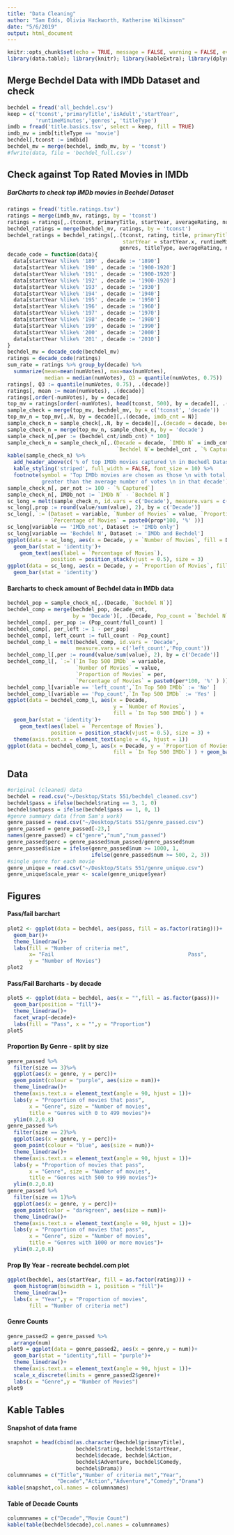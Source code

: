 ```yaml
---
title: "Data Cleaning"
author: "Sam Edds, Olivia Hackworth, Katherine Wilkinson"
date: "5/6/2019"
output: html_document
---
```


```r
knitr::opts_chunk$set(echo = TRUE, message = FALSE, warning = FALSE, eval = FALSE)
library(data.table); library(knitr); library(kableExtra); library(dplyr); library(ggplot2)
```

## Merge Bechdel Data with IMDb Dataset and check 

```r
bechdel = fread('all_bechdel.csv')
keep = c('tconst','primaryTitle','isAdult','startYear',
         'runtimeMinutes','genres', 'titleType')
imdb = fread('title.basics.tsv', select = keep, fill = TRUE)
imdb_mv = imdb[titleType == 'movie']
bechdel[,tconst := imdbid]
bechdel_mv = merge(bechdel, imdb_mv, by = 'tconst')
#fwrite(data, file = 'bechdel_full.csv')
```

## Check against Top Rated Movies in IMDb

##### BarCharts to check top IMDb movies in Bechdel Dataset

```r
ratings = fread('title.ratings.tsv')
ratings = merge(imdb_mv, ratings, by = 'tconst')
ratings = ratings[,.(tconst, primaryTitle, startYear, averageRating, numVotes)]
bechdel_ratings = merge(bechdel_mv, ratings, by = 'tconst')
bechdel_ratings = bechdel_ratings[,.(tconst, rating, title, primaryTitle = primaryTitle.x, 
                                     startYear = startYear.x, runtimeMinutes,
                                    genres, titleType, averageRating, numVotes)]
decade_code = function(data){
  data[startYear %like% '189' , decade := '1890']
  data[startYear %like% '190' , decade := '1900-1920']
  data[startYear %like% '191' , decade := '1900-1920']
  data[startYear %like% '192' , decade := '1900-1920']
  data[startYear %like% '193' , decade := '1930']
  data[startYear %like% '194' , decade := '1940']
  data[startYear %like% '195' , decade := '1950']
  data[startYear %like% '196' , decade := '1960']
  data[startYear %like% '197' , decade := '1970']
  data[startYear %like% '198' , decade := '1980']
  data[startYear %like% '199' , decade := '1990']
  data[startYear %like% '200' , decade := '2000']
  data[startYear %like% '201' , decade := '2010']
}
bechdel_mv = decade_code(bechdel_mv)
ratings = decade_code(ratings)
sum_rate = ratings %>% group_by(decade) %>% 
  summarize(mean=mean(numVotes), max=max(numVotes),
            median = median(numVotes), Q3 = quantile(numVotes, 0.75))
ratings[, Q3 := quantile(numVotes, 0.75), .(decade)]
ratings[, mean := mean(numVotes), .(decade)]
ratings[,order(-numVotes), by = decade]
top_mv = ratings[order(-numVotes), head(tconst, 500), by = decade][, .(decade, tconst = V1)]
sample_check = merge(top_mv, bechdel_mv, by = c('tconst', 'decade'))
top_mv_n = top_mv[,.N, by = decade][,.(decade, imdb_cnt = N)]
sample_check_n = sample_check[,.N, by = decade][,.(decade = decade, bechdel_cnt = N)]
sample_check_n = merge(top_mv_n, sample_check_n, by = 'decade')
sample_check_n[,per := (bechdel_cnt/imdb_cnt) * 100]
sample_check_n = sample_check_n[,.(Decade = decade, `IMDb N` = imdb_cnt, 
                                   `Bechdel N`= bechdel_cnt , `% Captured` = per)]
kable(sample_check_n) %>% 
  add_header_above(c('% of top IMDb movies captured \n in Bechedl Dataset by Decade' = 4)) %>%
  kable_styling('striped', full_width = FALSE, font_size = 10) %>% 
  footnote(symbol = 'Top IMDb movies are chosen as those \n with total number of rating votes \n 
           greater than the average number of votes \n in that decade')
sample_check_n[, per_not := 100 - `% Captured`]
sample_check_n[, IMDb_not := `IMDb N` - `Bechdel N`]
sc_long = melt(sample_check_n, id.vars = c('Decade'), measure.vars = c('IMDb_not','Bechdel N'))
sc_long[,prop := round(value/sum(value), 2), by = c('Decade')]
sc_long[,`:=`(Dataset = variable, `Number of Movies` = value, `Proportion of Movies` = prop, 
              `Percentage of Movies` = paste0(prop*100, '%' ))]
sc_long[variable == 'IMDb_not', Dataset := 'IMDb only']
sc_long[variable == 'Bechdel N', Dataset := 'IMDb and Bechdel']
ggplot(data = sc_long, aes(x = Decade, y = `Number of Movies`, fill = Dataset) ) + 
  geom_bar(stat = 'identity')+ 
    geom_text(aes(label = `Percentage of Movies`), 
              position = position_stack(vjust = 0.5), size = 3)
ggplot(data = sc_long, aes(x = Decade, y = `Proportion of Movies`, fill = Dataset) ) + 
  geom_bar(stat = 'identity')
```

#### Barcharts to check amount of Bechdel data in IMDb data  

```r
bechdel_pop = sample_check_n[,.(Decade, `Bechdel N`)]
bechdel_comp = merge(bechdel_pop, decade_cnt, 
                     by = 'Decade')[, .(Decade, Pop_count = `Bechdel N`, full_count = Count)]
bechdel_comp[, per_pop := (Pop_count/full_count) ]
bechdel_comp[, per_left := 1 - per_pop]
bechdel_comp[, left_count := full_count - Pop_count]
bechdel_comp_l = melt(bechdel_comp, id.vars = 'Decade', 
                      measure.vars = c('left_count','Pop_count'))
bechdel_comp_l[,per := round(value/sum(value), 2), by = c('Decade')]
bechdel_comp_l[, `:=`(`In Top 500 IMDb` = variable, 
                      `Number of Movies` = value,
                      `Proportion of Movies` = per,
                      `Percentage of Movies` = paste0(per*100, '%' ) )]
bechdel_comp_l[variable == 'left_count',`In Top 500 IMDb` := 'No' ]
bechdel_comp_l[variable == 'Pop_count',`In Top 500 IMDb` := 'Yes' ]
ggplot(data = bechdel_comp_l, aes(x = Decade, 
                                  y = `Number of Movies`, 
                                  fill = `In Top 500 IMDb`) ) + 
  geom_bar(stat = 'identity')+ 
    geom_text(aes(label = `Percentage of Movies`), 
              position = position_stack(vjust = 0.5), size = 3) +
  theme(axis.text.x = element_text(angle = 45, hjust = 1))
ggplot(data = bechdel_comp_l, aes(x = Decade, y = `Proportion of Movies`,
                                  fill = `In Top 500 IMDb`) ) + geom_bar(stat = 'identity')
```

## Data

```r
#original (cleaned) data
bechdel = read.csv("~/Desktop/Stats 551/bechdel_cleaned.csv")
bechdel$pass = ifelse(bechdel$rating == 3, 1, 0)
bechdel$notpass = ifelse(bechdel$pass == 1, 0, 1)
#genre summary data (from Sam's work)
genre_passed = read.csv("~/Desktop/Stats 551/genre_passed.csv")
genre_passed = genre_passed[-23,]
names(genre_passed) = c("genre","num","num_passed")
genre_passed$perc = genre_passed$num_passed/genre_passed$num
genre_passed$size = ifelse(genre_passed$num >= 1000, 1, 
                           ifelse(genre_passed$num >= 500, 2, 3))
#single genre for each movie
genre_unique = read.csv("~/Desktop/Stats 551/genre_unique.csv")
genre_unique$scale_year <- scale(genre_unique$year)
```

##  Figures

#### Pass/fail barchart

```r
plot2 <- ggplot(data = bechdel, aes(pass, fill = as.factor(rating)))+
  geom_bar()+
  theme_linedraw()+
  labs(fill = "Number of criteria met", 
       x= "Fail                                           Pass", 
       y = "Number of Movies")
plot2
```

#### Pass/Fail Barcharts - by decade

```r
plot5 <- ggplot(data = bechdel, aes(x = "",fill = as.factor(pass)))+
  geom_bar(position = "fill")+
  theme_linedraw()+
  facet_wrap(~decade)+
  labs(fill = "Pass", x = "",y = "Proportion")
plot5
```

#### Proportion By Genre - split by size

```r
genre_passed %>%
  filter(size == 3)%>%
  ggplot(aes(x = genre, y = perc))+
  geom_point(colour = "purple", aes(size = num))+
  theme_linedraw()+
  theme(axis.text.x = element_text(angle = 90, hjust = 1))+
  labs(y = "Proportion of movies that pass",
       x = "Genre", size = "Number of movies",
       title = "Genres with 0 to 499 movies")+
  ylim(0.2,0.8)
genre_passed %>%
  filter(size == 2)%>%
  ggplot(aes(x = genre, y = perc))+
  geom_point(colour = "blue", aes(size = num))+
  theme_linedraw()+
  theme(axis.text.x = element_text(angle = 90, hjust = 1))+
  labs(y = "Proportion of movies that pass",
       x = "Genre", size = "Number of movies",
       title = "Genres with 500 to 999 movies")+
  ylim(0.2,0.8)
genre_passed %>%
  filter(size == 1)%>%
  ggplot(aes(x = genre, y = perc))+
  geom_point(color = "darkgreen", aes(size = num))+
  theme_linedraw()+
  theme(axis.text.x = element_text(angle = 90, hjust = 1))+
  labs(y = "Proportion of movies that pass",
       x = "Genre", size = "Number of movies",
       title = "Genres with 1000 or more movies")+
  ylim(0.2,0.8)
```

#### Prop By Year - recreate bechdel.com plot

```r
ggplot(bechdel, aes(startYear, fill = as.factor(rating))) +
  geom_histogram(binwidth = 1, position = "fill")+
  theme_linedraw()+
  labs(x = "Year",y = "Proportion of movies", 
       fill = "Number of criteria met")
```

#### Genre Counts

```r
genre_passed2 = genre_passed %>%
  arrange(num)
plot9 = ggplot(data = genre_passed2, aes(x = genre,y = num))+
  geom_bar(stat = "identity",fill = "purple")+
  theme_linedraw()+
  theme(axis.text.x = element_text(angle = 90, hjust = 1))+
  scale_x_discrete(limits = genre_passed2$genre)+
  labs(x = "Genre",y = "Number of Movies")
plot9
```

## Kable Tables

#### Snapshot of data frame

```r
snapshot = head(cbind(as.character(bechdel$primaryTitle),
                      bechdel$rating, bechdel$startYear,
                      bechdel$decade, bechdel$Action,
                      bechdel$Adventure, bechdel$Comedy,
                      bechdel$Drama))
columnnames = c("Title","Number of criteria met","Year", 
                "Decade","Action","Adventure","Comedy","Drama")
kable(snapshot,col.names = columnnames)
```


#### Table of Decade Counts

```r
columnnames = c("Decade","Movie Count")
kable(table(bechdel$decade),col.names = columnnames)
```
